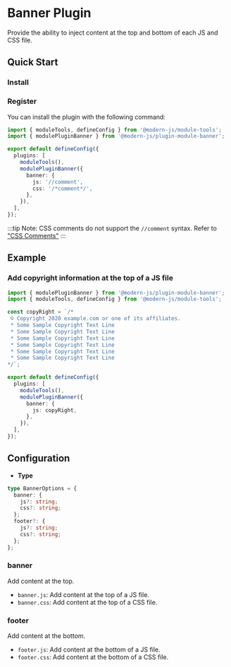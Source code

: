 # Banner Plugin

Provide the ability to inject content at the top and bottom of each JS and CSS file.

## Quick Start

### Install


<PackageManagerTabs command="add @modern-js/plugin-module-banner -D" />

### Register

You can install the plugin with the following command:

```ts
import { moduleTools, defineConfig } from '@modern-js/module-tools';
import { modulePluginBanner } from '@modern-js/plugin-module-banner';

export default defineConfig({
  plugins: [
    moduleTools(),
    modulePluginBanner({
      banner: {
        js: '//comment',
        css: '/*comment*/',
      },
    }),
  ],
});
```

:::tip
Note: CSS comments do not support the `//comment` syntax. Refer to ["CSS Comments"](https://developer.mozilla.org/en-US/docs/Web/CSS/Comments)
:::

## Example

### Add copyright information at the top of a JS file

```ts
import { modulePluginBanner } from '@modern-js/plugin-module-banner';
import { moduleTools, defineConfig } from '@modern-js/module-tools';

const copyRight = `/*
 © Copyright 2020 example.com or one of its affiliates.
 * Some Sample Copyright Text Line
 * Some Sample Copyright Text Line
 * Some Sample Copyright Text Line
 * Some Sample Copyright Text Line
 * Some Sample Copyright Text Line
 * Some Sample Copyright Text Line
*/`;

export default defineConfig({
  plugins: [
    moduleTools(),
    modulePluginBanner({
      banner: {
        js: copyRight,
      },
    }),
  ],
});
```

## Configuration

- **Type**

```ts
type BannerOptions = {
  banner: {
    js?: string;
    css?: string;
  };
  footer?: {
    js?: string;
    css?: string;
  };
};
```

### banner

Add content at the top.

- `banner.js`: Add content at the top of a JS file.
- `banner.css`: Add content at the top of a CSS file.

### footer

Add content at the bottom.

- `footer.js`: Add content at the bottom of a JS file.
- `footer.css`: Add content at the bottom of a CSS file.
